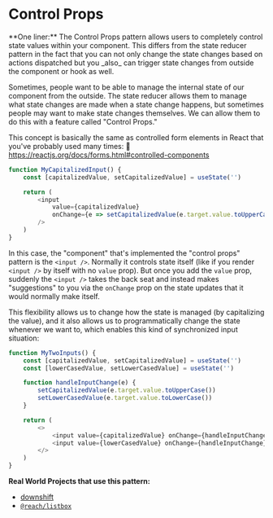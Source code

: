 # Control Props

<callout-success>
	**One liner:** The Control Props pattern allows users to completely control
	state values within your component. This differs from the state reducer
	pattern in the fact that you can not only change the state changes based on
	actions dispatched but you _also_ can trigger state changes from outside the
	component or hook as well.
</callout-success>

Sometimes, people want to be able to manage the internal state of our component
from the outside. The state reducer allows them to manage what state changes are
made when a state change happens, but sometimes people may want to make state
changes themselves. We can allow them to do this with a feature called "Control
Props."

This concept is basically the same as controlled form elements in React that
you've probably used many times: 📜
https://reactjs.org/docs/forms.html#controlled-components

```javascript
function MyCapitalizedInput() {
	const [capitalizedValue, setCapitalizedValue] = useState('')

	return (
		<input
			value={capitalizedValue}
			onChange={e => setCapitalizedValue(e.target.value.toUpperCase())}
		/>
	)
}
```

In this case, the "component" that's implemented the "control props" pattern is
the `<input />`. Normally it controls state itself (like if you render
`<input />` by itself with no `value` prop). But once you add the `value` prop,
suddenly the `<input />` takes the back seat and instead makes "suggestions" to
you via the `onChange` prop on the state updates that it would normally make
itself.

This flexibility allows us to change how the state is managed (by capitalizing
the value), and it also allows us to programmatically change the state whenever
we want to, which enables this kind of synchronized input situation:

```javascript
function MyTwoInputs() {
	const [capitalizedValue, setCapitalizedValue] = useState('')
	const [lowerCasedValue, setLowerCasedValue] = useState('')

	function handleInputChange(e) {
		setCapitalizedValue(e.target.value.toUpperCase())
		setLowerCasedValue(e.target.value.toLowerCase())
	}

	return (
		<>
			<input value={capitalizedValue} onChange={handleInputChange} />
			<input value={lowerCasedValue} onChange={handleInputChange} />
		</>
	)
}
```

**Real World Projects that use this pattern:**

- [downshift](https://github.com/downshift-js/downshift)
- [`@reach/listbox`](https://reacttraining.com/reach-ui/listbox)
